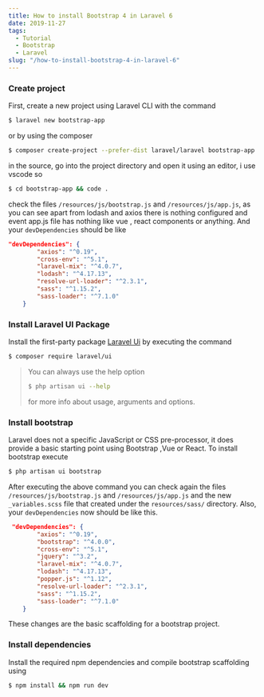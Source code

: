```yaml
---
title: How to install Bootstrap 4 in Laravel 6
date: 2019-11-27
tags:
  - Tutorial
  - Bootstrap
  - Laravel
slug: "/how-to-install-bootstrap-4-in-laravel-6"
---
```


### Create project
First, create a new project using Laravel CLI with the command

```bash
$ laravel new bootstrap-app
```
or by using the composer 
```bash
$ composer create-project --prefer-dist laravel/laravel bootstrap-app
```
in the source, go into the project directory and open it using an editor, i use vscode so
```bash
$ cd bootstrap-app && code .
```
check the files `/resources/js/bootstrap.js` and `/resources/js/app.js`, as you can see apart from lodash and axios there is nothing configured and event app.js file has nothing like vue , react components or anything. And your `devDependencies` should be like 
```json
"devDependencies": {
        "axios": "^0.19",
        "cross-env": "^5.1",
        "laravel-mix": "^4.0.7",
        "lodash": "^4.17.13",
        "resolve-url-loader": "^2.3.1",
        "sass": "^1.15.2",
        "sass-loader": "^7.1.0"
    }
```

### Install Laravel UI Package

Install the first-party package [Laravel Ui](https://github.com/laravel/ui) by executing the command
```bash
$ composer require laravel/ui
```

> You can always use the help option
> ```bash
> $ php artisan ui --help 
> ```
> for more info about usage, arguments and options.

### Install bootstrap 
Laravel does not a specific JavaScript or CSS pre-processor, it does provide a basic starting point using Bootstrap ,Vue or React. To install bootstrap execute 
```bash
$ php artisan ui bootstrap
```

After executing the above command you can check again the files  `/resources/js/bootstrap.js` and `/resources/js/app.js` and the new `_variables.scss` file that created under the `resources/sass/` directory. Also, your `devDependencies` now should be like this.
```json
 "devDependencies": {
        "axios": "^0.19",
        "bootstrap": "^4.0.0",
        "cross-env": "^5.1",
        "jquery": "^3.2",
        "laravel-mix": "^4.0.7",
        "lodash": "^4.17.13",
        "popper.js": "^1.12",
        "resolve-url-loader": "^2.3.1",
        "sass": "^1.15.2",
        "sass-loader": "^7.1.0"
    }
```
These changes are the basic scaffolding for a bootstrap project.

### Install dependencies
Install the required npm dependencies and compile bootstrap scaffolding using 
```bash
$ npm install && npm run dev
```